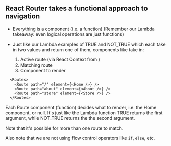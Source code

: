 ## React Router takes a functional approach to navigation

- Everything is a component (i.e. a function)
  (Remember our Lambda takeaway: even logical operations are just functions)

- Just like our Lambda examples of TRUE and NOT_TRUE
  which each take in two values and return one of them, components like <Router> take in:

  1. Active route (via React Context from <Routes>)
  2. Matching route
  3. Component to render
  
```
  <Routes>
    <Route path="/" element={<Home />} />
    <Route path="about" element={<About />} />
    <Route path="store" element={<Store />} />
  </Routes>
```
Each Route component (function) decides what to render, i.e. the Home component, or null.
It's just like the Lambda function TRUE returns the first argument,
while NOT_TRUE returns the the second argument.

Note that it's possible for more than one route to match.

Also note that we are not using flow control operators like `if`, `else`, etc.

